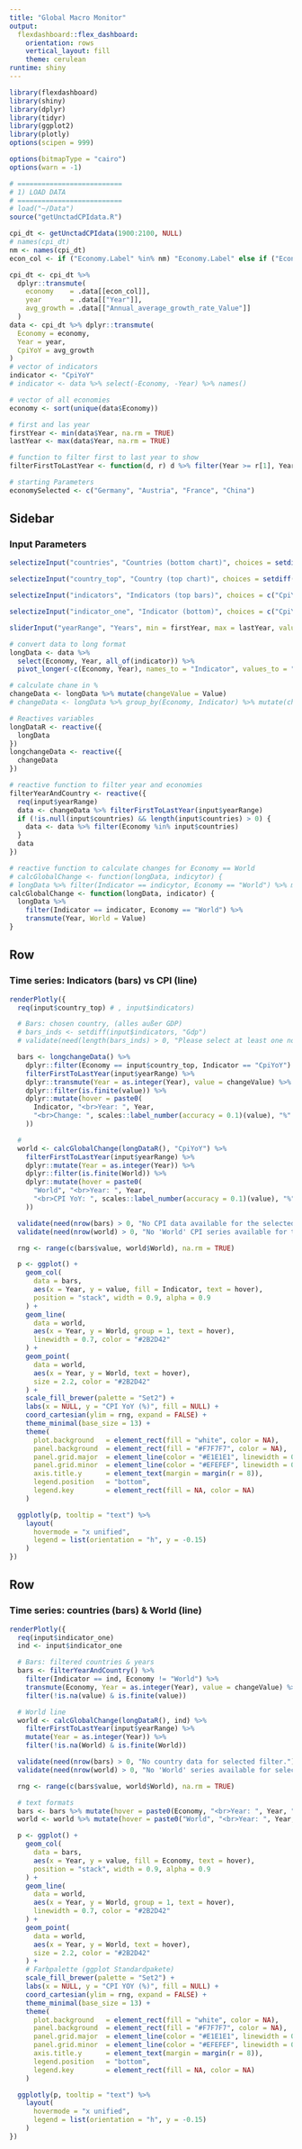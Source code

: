 ```yaml
---
title: "Global Macro Monitor"
output:
  flexdashboard::flex_dashboard:
    orientation: rows
    vertical_layout: fill
    theme: cerulean
runtime: shiny
---
```


```r
library(flexdashboard)
library(shiny)
library(dplyr)
library(tidyr)
library(ggplot2)
library(plotly)
options(scipen = 999)

options(bitmapType = "cairo")
options(warn = -1)

# ==========================
# 1) LOAD DATA
# ==========================
# load("~/Data")
source("getUnctadCPIdata.R")

cpi_dt <- getUnctadCPIdata(1900:2100, NULL)
# names(cpi_dt)
nm <- names(cpi_dt)
econ_col <- if ("Economy.Label" %in% nm) "Economy.Label" else if ("Economy_Label" %in% nm) "Economy_Label" else stop("Economy label column not found")

cpi_dt <- cpi_dt %>%
  dplyr::transmute(
    economy    = .data[[econ_col]],
    year       = .data[["Year"]],
    avg_growth = .data[["Annual_average_growth_rate_Value"]]
  )
data <- cpi_dt %>% dplyr::transmute(
  Economy = economy,
  Year = year,
  CpiYoY = avg_growth
)
# vector of indicators
indicator <- "CpiYoY"
# indicator <- data %>% select(-Economy, -Year) %>% names()

# vector of all economies
economy <- sort(unique(data$Economy))

# first and las year
firstYear <- min(data$Year, na.rm = TRUE)
lastYear <- max(data$Year, na.rm = TRUE)

# function to filter first to last year to show
filterFirstToLastYear <- function(d, r) d %>% filter(Year >= r[1], Year <= r[2])

# starting Parameters
economySelected <- c("Germany", "Austria", "France", "China")
```


Sidebar {.sidebar}
-------------------------------------

### Input Parameters

```r
selectizeInput("countries", "Countries (bottom chart)", choices = setdiff(economy, "World"), multiple = TRUE, selected = intersect(economySelected, setdiff(economy, "World")), options = list(placeholder = "Select countries"))

selectizeInput("country_top", "Country (top chart)", choices = setdiff(economy, "World"), multiple = FALSE, selected = intersect(economySelected, setdiff(economy, "World"))[[1]])

selectizeInput("indicators", "Indicators (top bars)", choices = c("CpiYoY" = "CpiYoY"), multiple = FALSE, selected = "CpiYoY")

selectizeInput("indicator_one", "Indicator (bottom)", choices = c("CpiYoY" = "CpiYoY"), multiple = FALSE, selected = "CpiYoY")

sliderInput("yearRange", "Years", min = firstYear, max = lastYear, value = c(max(firstYear, lastYear - 10), lastYear), step = 1, sep = "")
```

```r
# convert data to long format
longData <- data %>%
  select(Economy, Year, all_of(indicator)) %>%
  pivot_longer(-c(Economy, Year), names_to = "Indicator", values_to = "Value")

# calculate chane in %
changeData <- longData %>% mutate(changeValue = Value)
# changeData <- longData %>% group_by(Economy, Indicator) %>% mutate(changeValue = 100 * (Value / lag(Value) - 1)) %>% ungroup()

# Reactives variables
longDataR <- reactive({
  longData
})
longchangeData <- reactive({
  changeData
})

# reactive function to filter year and economies
filterYearAndCountry <- reactive({
  req(input$yearRange)
  data <- changeData %>% filterFirstToLastYear(input$yearRange)
  if (!is.null(input$countries) && length(input$countries) > 0) {
    data <- data %>% filter(Economy %in% input$countries)
  }
  data
})

# reactive function to calculate changes for Economy == World
# calcGlobalChange <- function(longData, indicytor) {
# longData %>% filter(Indicator == indicytor, Economy == "World") %>% mutate( World = 100 * (Value / lag(Value) - 1)) %>% select(Year, World)}
calcGlobalChange <- function(longData, indicator) {
  longData %>%
    filter(Indicator == indicator, Economy == "World") %>%
    transmute(Year, World = Value)
}
```

Row
-------------------------------------

### Time series: Indicators (bars) vs CPI (line) {data-height=450}

```r
renderPlotly({
  req(input$country_top) # , input$indicators)

  # Bars: chosen country, (alles außer GDP)
  # bars_inds <- setdiff(input$indicators, "Gdp")
  # validate(need(length(bars_inds) > 0, "Please select at least one non-Gdp indicator for bars."))

  bars <- longchangeData() %>%
    dplyr::filter(Economy == input$country_top, Indicator == "CpiYoY") %>%
    filterFirstToLastYear(input$yearRange) %>%
    dplyr::transmute(Year = as.integer(Year), value = changeValue) %>%
    dplyr::filter(is.finite(value)) %>%
    dplyr::mutate(hover = paste0(
      Indicator, "<br>Year: ", Year,
      "<br>Change: ", scales::label_number(accuracy = 0.1)(value), "%"
    ))

  #
  world <- calcGlobalChange(longDataR(), "CpiYoY") %>%
    filterFirstToLastYear(input$yearRange) %>%
    dplyr::mutate(Year = as.integer(Year)) %>%
    dplyr::filter(is.finite(World)) %>%
    dplyr::mutate(hover = paste0(
      "World", "<br>Year: ", Year,
      "<br>CPI YoY: ", scales::label_number(accuracy = 0.1)(value), "%"
    ))

  validate(need(nrow(bars) > 0, "No CPI data available for the selected country/years."))
  validate(need(nrow(world) > 0, "No 'World' CPI series available for the selected years."))

  rng <- range(c(bars$value, world$World), na.rm = TRUE)

  p <- ggplot() +
    geom_col(
      data = bars,
      aes(x = Year, y = value, fill = Indicator, text = hover),
      position = "stack", width = 0.9, alpha = 0.9
    ) +
    geom_line(
      data = world,
      aes(x = Year, y = World, group = 1, text = hover),
      linewidth = 0.7, color = "#2B2D42"
    ) +
    geom_point(
      data = world,
      aes(x = Year, y = World, text = hover),
      size = 2.2, color = "#2B2D42"
    ) +
    scale_fill_brewer(palette = "Set2") +
    labs(x = NULL, y = "CPI YoY (%)", fill = NULL) +
    coord_cartesian(ylim = rng, expand = FALSE) +
    theme_minimal(base_size = 13) +
    theme(
      plot.background   = element_rect(fill = "white", color = NA),
      panel.background  = element_rect(fill = "#F7F7F7", color = NA),
      panel.grid.major  = element_line(color = "#E1E1E1", linewidth = 0.4),
      panel.grid.minor  = element_line(color = "#EFEFEF", linewidth = 0.2),
      axis.title.y      = element_text(margin = margin(r = 8)),
      legend.position   = "bottom",
      legend.key        = element_rect(fill = NA, color = NA)
    )

  ggplotly(p, tooltip = "text") %>%
    layout(
      hovermode = "x unified",
      legend = list(orientation = "h", y = -0.15)
    )
})
```

Row
-------------------------------------

### Time series: countries (bars) & World (line) {data-height=500}

```r
renderPlotly({
  req(input$indicator_one)
  ind <- input$indicator_one

  # Bars: filtered countries & years
  bars <- filterYearAndCountry() %>%
    filter(Indicator == ind, Economy != "World") %>%
    transmute(Economy, Year = as.integer(Year), value = changeValue) %>%
    filter(!is.na(value) & is.finite(value))

  # World line
  world <- calcGlobalChange(longDataR(), ind) %>%
    filterFirstToLastYear(input$yearRange) %>%
    mutate(Year = as.integer(Year)) %>%
    filter(!is.na(World) & is.finite(World))

  validate(need(nrow(bars) > 0, "No country data for selected filter."))
  validate(need(nrow(world) > 0, "No 'World' series available for selected filter."))

  rng <- range(c(bars$value, world$World), na.rm = TRUE)

  # text formats
  bars <- bars %>% mutate(hover = paste0(Economy, "<br>Year: ", Year, "<br>CPI YoY: ", scales::label_number(accuracy = 0.1)(value), "%"))
  world <- world %>% mutate(hover = paste0("World", "<br>Year: ", Year, "<br>CPI YoY: ", scales::label_number(accuracy = 0.1)(World), "%"))

  p <- ggplot() +
    geom_col(
      data = bars,
      aes(x = Year, y = value, fill = Economy, text = hover),
      position = "stack", width = 0.9, alpha = 0.9
    ) +
    geom_line(
      data = world,
      aes(x = Year, y = World, group = 1, text = hover),
      linewidth = 0.7, color = "#2B2D42"
    ) +
    geom_point(
      data = world,
      aes(x = Year, y = World, text = hover),
      size = 2.2, color = "#2B2D42"
    ) +
    # Farbpalette (ggplot Standardpakete)
    scale_fill_brewer(palette = "Set2") +
    labs(x = NULL, y = "CPI YOY (%)", fill = NULL) +
    coord_cartesian(ylim = rng, expand = FALSE) +
    theme_minimal(base_size = 13) +
    theme(
      plot.background   = element_rect(fill = "white", color = NA),
      panel.background  = element_rect(fill = "#F7F7F7", color = NA),
      panel.grid.major  = element_line(color = "#E1E1E1", linewidth = 0.4),
      panel.grid.minor  = element_line(color = "#EFEFEF", linewidth = 0.2),
      axis.title.y      = element_text(margin = margin(r = 8)),
      legend.position   = "bottom",
      legend.key        = element_rect(fill = NA, color = NA)
    )

  ggplotly(p, tooltip = "text") %>%
    layout(
      hovermode = "x unified",
      legend = list(orientation = "h", y = -0.15)
    )
})
```
